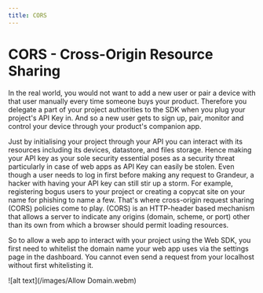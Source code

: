 ```yaml
---
title: CORS
---
```


# CORS - Cross-Origin Resource Sharing

In the real world, you would not want to add a new user or pair a device with that user manually every time someone buys your product. Therefore you delegate a part of your project authorities to the SDK when you plug your project's API Key in. And so a new user gets to sign up, pair, monitor and control your device through your product's companion app.

Just by initialising your project through your API you can interact with its resources including its devices, datastore, and files storage. Hence making your API key as your sole security essential poses as a security threat particularly in case of web apps as API Key can easily be stolen. Even though a user needs to log in first before making any request to Grandeur, a hacker with having your API key can still stir up a storm. For example, registering bogus users to your project or creating a copycat site on your name for phishing to name a few. That's where cross-origin request sharing (CORS) policies come to play. (CORS) is an HTTP-header based mechanism that allows a server to indicate any origins (domain, scheme, or port) other than its own from which a browser should permit loading resources.

So to allow a web app to interact with your project using the Web SDK, you first need to whitelist the domain name your web app uses via the settings page in the dashboard. You cannot even send a request from your localhost without first whitelisting it.

![alt text](/images/Allow Domain.webm)